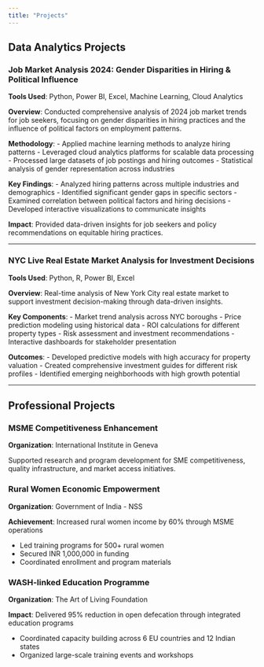 ```yaml
---
title: "Projects"
---
```


## Data Analytics Projects

### Job Market Analysis 2024: Gender Disparities in Hiring & Political Influence

**Tools Used**: Python, Power BI, Excel, Machine Learning, Cloud Analytics

**Overview**: Conducted comprehensive analysis of 2024 job market trends for job seekers, focusing on gender disparities in hiring practices and the influence of political factors on employment patterns.

**Methodology**:
- Applied machine learning methods to analyze hiring patterns
- Leveraged cloud analytics platforms for scalable data processing
- Processed large datasets of job postings and hiring outcomes
- Statistical analysis of gender representation across industries

**Key Findings**:
- Analyzed hiring patterns across multiple industries and demographics
- Identified significant gender gaps in specific sectors
- Examined correlation between political factors and hiring decisions
- Developed interactive visualizations to communicate insights

**Impact**: Provided data-driven insights for job seekers and policy recommendations on equitable hiring practices.

---

### NYC Live Real Estate Market Analysis for Investment Decisions

**Tools Used**: Python, R, Power BI, Excel

**Overview**: Real-time analysis of New York City real estate market to support investment decision-making through data-driven insights.

**Key Components**:
- Market trend analysis across NYC boroughs
- Price prediction modeling using historical data
- ROI calculations for different property types
- Risk assessment and investment recommendations
- Interactive dashboards for stakeholder presentation

**Outcomes**:
- Developed predictive models with high accuracy for property valuation
- Created comprehensive investment guides for different risk profiles
- Identified emerging neighborhoods with high growth potential

---

## Professional Projects

### MSME Competitiveness Enhancement
**Organization**: International Institute in Geneva

Supported research and program development for SME competitiveness, quality infrastructure, and market access initiatives.

### Rural Women Economic Empowerment
**Organization**: Government of India - NSS

**Achievement**: Increased rural women income by 60% through MSME operations

- Led training programs for 500+ rural women
- Secured INR 1,000,000 in funding
- Coordinated enrollment and program materials

### WASH-linked Education Programme
**Organization**: The Art of Living Foundation

**Impact**: Delivered 95% reduction in open defecation through integrated education programs

- Coordinated capacity building across 6 EU countries and 12 Indian states
- Organized large-scale training events and workshops

